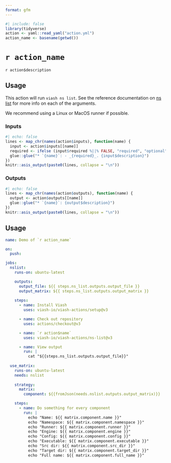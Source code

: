 ```yaml
---
format: gfm
---
```


```r
#| include: false
library(tidyverse)
action <- yaml::read_yaml("action.yml")
action_name <- basename(getwd())
```

# `r action_name`

<!--
DO NOT EDIT THIS FILE MANUALLY!
This README was generated by running `make`
-->

`r action$description`

## Usage

This action will run `viash ns list`. See the reference documentation on [ns list](https://viash.io/reference/viash/ns.html) for more info on each of the arguments.

We recommend using a Linux or MacOS runner if possible.

### Inputs

```r
#| echo: false
lines <- map_chr(names(action$inputs), function(name) {
  input <- action$inputs[[name]]
  required <- ifelse (input$required %||% FALSE, "required", "optional")
  glue::glue("* `{name}`: - _{required}_. {input$description}")
})
knitr::asis_output(paste0(lines, collapse = "\n"))
```

### Outputs

```r
#| echo: false
lines <- map_chr(names(action$outputs), function(name) {
  output <- action$outputs[[name]]
  glue::glue("* `{name}`: {output$description}")
})
knitr::asis_output(paste0(lines, collapse = "\n"))
```

## Usage

```yaml
name: Demo of `r action_name`

on:
  push:

jobs:
  nslist:
    runs-on: ubuntu-latest

    outputs:
      output_file: ${{ steps.ns_list.outputs.output_file }}
      output_matrix: ${{ steps.ns_list.outputs.output_matrix }}
    
    steps:
      - name: Install Viash
        uses: viash-io/viash-actions/setup@v3

      - name: Check out repository
        uses: actions/checkout@v3

      - name: `r action$name`
        uses: viash-io/viash-actions/ns-list@v3

      - name: View output
        run: |
          cat "${{steps.ns_list.outputs.output_file}}"
  
  use_matrix:
    runs-on: ubuntu-latest
    needs: nslist
    
    strategy:
      matrix:
        component: ${{fromJson(needs.nslist.outputs.output_matrix)}}

    steps:
      - name: Do something for every component
        run: |
          echo "Name: ${{ matrix.component.name }}"
          echo "Namespace: ${{ matrix.component.namespace }}"
          echo "Runner: ${{ matrix.component.runner }}"
          echo "Engine: ${{ matrix.component.engine }}"
          echo "Config: ${{ matrix.component.config }}"
          echo "Executable: ${{ matrix.component.executable }}"
          echo "Src dir: ${{ matrix.component.src_dir }}"
          echo "Target dir: ${{ matrix.component.target_dir }}"
          echo "Full name: ${{ matrix.component.full_name }}"
```
